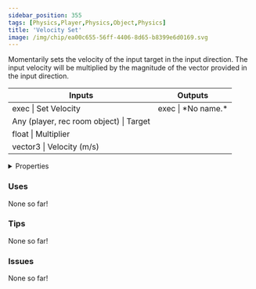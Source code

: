 ```yaml
---
sidebar_position: 355
tags: [Physics,Player,Physics,Object,Physics]
title: 'Velocity Set'
image: /img/chip/ea00c655-56ff-4406-8d65-b8399e6d0169.svg
---
```


Momentarily sets the velocity of the input target in the input direction. The input velocity will be multiplied by the magnitude of the vector provided in the input direction.



<IChip uuid="ea00c655-56ff-4406-8d65-b8399e6d0169"/>

<table><thead><tr><th>Inputs</th><th>Outputs</th></tr></thead><tbody><tr><td>exec | Set Velocity</td><td>exec | *No name.*</td></tr><tr><td>Any (player, rec room object) | Target</td><td /></tr><tr><td>float | Multiplier</td><td /></tr><tr><td>vector3 | Velocity (m/s)</td><td /></tr></tbody></table>

<details>
  <summary>Properties</summary>
  <div>
    <div>
    <table>
      <tbody>
        <tr>
          <td>Is beta required?</td>
          <td>No</td>
        </tr>
        <tr>
          <td>Is chip a trolling risk?</td>
          <td>No</td>
        </tr>
        <tr>
          <td>Is chip a role assignment risk?</td>
          <td>No</td>
        </tr>
        <tr>
          <td>Chip UUID</td>
          <td>ea00c655-56ff-4406-8d65-b8399e6d0169</td>
        </tr>
        <tr>
          <td>Room availability</td>
          <td>Available everywhere</td>
        </tr>
      </tbody>
    </table>
    </div>
  </div>
</details>

### Uses

None so far!

### Tips

None so far!

### Issues

None so far!